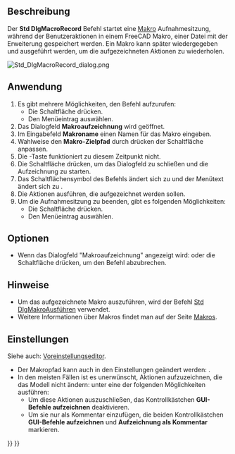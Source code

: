 <languages/>

{{Docnav/de
|
|[[Std_DlgMacroExecute/de|DialogMakroAusführen]]
|[[Std_Macro_Menu/de|Std Menü Makro]]
|
|IconR=Std_DlgMacroExecute.svg
|IconC=Freecad.svg
}}

{{GuiCommand/de
|Name=Std DlgMacroRecord
|Name/de=Std DialogMakroAufzeichnen
|MenuLocation=[[Macros/de|Makro]] → Makro aufzeichnen...
|Workbenches=Alle
|Siehe auch=[[Std_DlgMacroExecuteDirect/de|Std MakroaufzeichnungBeenden]]
}}

<span id="Description"></span>
==Beschreibung==

Der '''Std DlgMacroRecord''' Befehl startet eine [[Macros/de|Makro]] Aufnahmesitzung, während der Benutzeraktionen in einem FreeCAD Makro, einer Datei mit der {{FileName|.FCMacro}} Erweiterung gespeichert werden. Ein Makro kann später wiedergegeben und ausgeführt werden, um die aufgezeichneten Aktionen zu wiederholen.

[[Image:Std_DlgMacroRecord_dialog.png]]
{{Caption|Das Dialogfeld Makroaufzeichnung}}

<span id="Usage"></span>
==Anwendung==

# Es gibt mehrere Möglichkeiten, den Befehl aufzurufen:
#* Die Schaltfläche {{Button|[[Image:Std_DlgMacroRecord.svg|16px]] [[Std_DlgMacroRecord/de|Makro aufzeichnen...]]}} drücken.
#* Den Menüeintrag {{MenuCommand|Makro → [[Image:Std_DlgMacroRecord.svg|16px]] Makro aufzeichnen...}} auswählen.
# Das Dialogfeld '''Makroaufzeichnung''' wird geöffnet.
#  Im Eingabefeld '''Makroname''' einen Namen für das Makro eingeben.
# Wahlweise den '''Makro-Zielpfad''' durch drücken der Schaltfläche {{Button|...}} anpassen.
# Die {{Button|Stop}}-Taste funktioniert zu diesem Zeitpunkt nicht.
# Die Schaltfläche {{Button|Aufzeichnen}} drücken, um das Dialogfeld zu schließen und die Aufzeichnung zu starten.
# Das Schaltflächensymbol des Befehls ändert sich zu {{Button|[[Image:Std_MacroStopRecord.svg|16px]]}} und der Menütext ändert sich zu {{MenuCommand|Stop macro recording}}.
# Die Aktionen ausführen, die aufgezeichnet werden sollen.
# Um die Aufnahmesitzung zu beenden, gibt es folgenden Möglichkeiten:
#* Die Schaltfläche {{Button|[[Image:Std_MacroStopRecord.svg|16px]] [[Std_DlgMacroRecord/de|Makroaufzeichnung beenden]]}} drücken.
#* Den Menüeintrag {{MenuCommand|Makro → [[Image:Std_MacroStopRecord.svg|16px]] Makroaufzeichnung beenden}} auswählen.

<span id="Options"></span>
==Optionen==

* Wenn das Dialogfeld "Makroaufzeichnung" angezeigt wird: {{KEY|Esc}} oder die Schaltfläche {{Button|Schließen}} drücken, um den Befehl abzubrechen.

<span id="Notes"></span>
==Hinweise==

* Um das aufgezeichnete Makro auszuführen, wird der Befehl [[Std_DlgMacroExecute/de|Std DlgMakroAusführen]] verwendet.
* Weitere Informationen über Makros findet man auf der Seite [[Macros/de|Makros]].

<span id="Preferences"></span>
==Einstellungen==

Siehe auch: [[Preferences_Editor/de|Voreinstellungseditor]].

* Der Makropfad kann auch in den Einstellungen geändert werden: {{MenuCommand|Bearbeiten → Einstellungen... → Python → Makro → Makro-Zielpfad}}.
* In den meisten Fällen ist es unerwünscht, Aktionen aufzuzeichnen, die das Modell nicht ändern: unter {{MenuCommand|Bearbeiten → Einstellungen... → Python → Makro → GUI-Befehle}} eine der folgenden Möglichkeiten ausführen:
** Um diese Aktionen auszuschließen, das Kontrollkästchen '''GUI-Befehle aufzeichnen''' deaktivieren.
** Um sie nur als Kommentar einzufügen, die beiden  Kontrollkästchen '''GUI-Befehle aufzeichnen''' und '''Aufzeichnung als Kommentar''' markieren.


{{Docnav/de
|
|[[Std_DlgMacroExecute/de|DialogMakroAusführen]]
|[[Std_Macro_Menu/de|Std Menü Makro]]
|
|IconR=Std_DlgMacroExecute.svg
|IconC=Freecad.svg
}}

{{Std_Base_navi{{#translation:}}}}
{{Userdocnavi{{#translation:}}}}